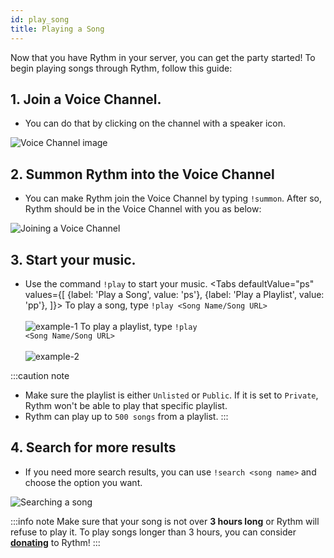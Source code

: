 ```yaml
---
id: play_song
title: Playing a Song
---
```



Now that you have Rythm in your server, you can get the party started! To begin playing songs through Rythm, follow this guide:

## 1. Join a Voice Channel.
  - You can do that by clicking on the channel with a speaker icon.

  ![Voice Channel image](/img/docs/playing-a-song/vc.png)

## 2. Summon Rythm into the Voice Channel
  - You can make Rythm join the Voice Channel by typing `!summon`. After so, Rythm should be in the Voice Channel with you as below:

  ![Joining a Voice Channel](/img/docs/playing-a-song/joinvc.png)

## 3. Start your music.

  - Use the command `!play` to start your music.
  <Tabs
    defaultValue="ps"
    values={[
      {label: 'Play a Song', value: 'ps'},
      {label: 'Play a Playlist', value: 'pp'},
    ]}>
    <TabItem value="ps"> To play a song, type <code>!play &lt;Song Name/Song URL&gt;</code><br/><br/>
      <img src="/static/img/docs/playing-a-song/playsongname.png" alt="example-1"/>
    </TabItem>
    <TabItem value="pp"> To play a playlist, type <code>!play &lt;Song Name/Song URL&gt;</code><br/><br/>
      <img src="/static/img/docs/playing-a-song/playsonglink.png" alt="example-2"/>
    </TabItem>
  </Tabs>

:::caution note
  - Make sure the playlist is either `Unlisted` or `Public`. If it is set to `Private`, Rythm won't be able to play that specific playlist.
  - Rythm can play up to `500 songs` from a playlist.
:::

## 4. Search for more results
  - If you need more search results, you can use `!search <song name>` and choose the option you want.

  ![Searching a song](/img/docs/playing-a-song/searchsong.png)

:::info note
Make sure that your song is not over **3 hours long** or Rythm will refuse to play it. To play songs longer than 3 hours, you can consider [**donating**](https://rythmbot.co/donate?do) to Rythm!
:::
